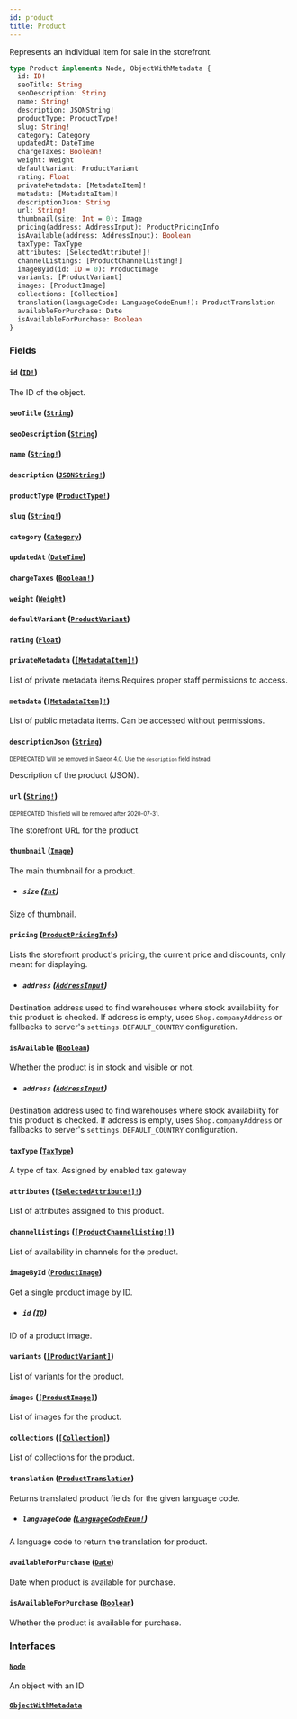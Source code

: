 ```yaml
---
id: product
title: Product
---
```


Represents an individual item for sale in the storefront.

```graphql
type Product implements Node, ObjectWithMetadata {
  id: ID!
  seoTitle: String
  seoDescription: String
  name: String!
  description: JSONString!
  productType: ProductType!
  slug: String!
  category: Category
  updatedAt: DateTime
  chargeTaxes: Boolean!
  weight: Weight
  defaultVariant: ProductVariant
  rating: Float
  privateMetadata: [MetadataItem]!
  metadata: [MetadataItem]!
  descriptionJson: String
  url: String!
  thumbnail(size: Int = 0): Image
  pricing(address: AddressInput): ProductPricingInfo
  isAvailable(address: AddressInput): Boolean
  taxType: TaxType
  attributes: [SelectedAttribute!]!
  channelListings: [ProductChannelListing!]
  imageById(id: ID = 0): ProductImage
  variants: [ProductVariant]
  images: [ProductImage]
  collections: [Collection]
  translation(languageCode: LanguageCodeEnum!): ProductTranslation
  availableForPurchase: Date
  isAvailableForPurchase: Boolean
}
```

### Fields

#### `id` ([`ID!`](/developer/api-reference/scalars/id.mdx))

The ID of the object.

#### `seoTitle` ([`String`](/developer/api-reference/scalars/string.mdx))

#### `seoDescription` ([`String`](/developer/api-reference/scalars/string.mdx))

#### `name` ([`String!`](/developer/api-reference/scalars/string.mdx))

#### `description` ([`JSONString!`](/developer/api-reference/scalars/json-string.mdx))

#### `productType` ([`ProductType!`](/developer/api-reference/objects/product-type.mdx))

#### `slug` ([`String!`](/developer/api-reference/scalars/string.mdx))

#### `category` ([`Category`](/developer/api-reference/objects/category.mdx))

#### `updatedAt` ([`DateTime`](/developer/api-reference/scalars/date-time.mdx))

#### `chargeTaxes` ([`Boolean!`](/developer/api-reference/scalars/boolean.mdx))

#### `weight` ([`Weight`](/developer/api-reference/objects/weight.mdx))

#### `defaultVariant` ([`ProductVariant`](/developer/api-reference/objects/product-variant.mdx))

#### `rating` ([`Float`](/developer/api-reference/scalars/float.mdx))

#### `privateMetadata` ([`[MetadataItem]!`](/developer/api-reference/objects/metadata-item.mdx))

List of private metadata items.Requires proper staff permissions to access.

#### `metadata` ([`[MetadataItem]!`](/developer/api-reference/objects/metadata-item.mdx))

List of public metadata items. Can be accessed without permissions.

#### `descriptionJson` ([`String`](/developer/api-reference/scalars/string.mdx))

<sub><sup><span className="deprecatedTag">DEPRECATED</span> Will be removed in Saleor 4.0. Use the `description` field instead.</sup></sub>

Description of the product (JSON).

#### `url` ([`String!`](/developer/api-reference/scalars/string.mdx))

<sub><sup><span className="deprecatedTag">DEPRECATED</span> This field will be removed after 2020-07-31.</sup></sub>

The storefront URL for the product.

#### `thumbnail` ([`Image`](/developer/api-reference/objects/image.mdx))

The main thumbnail for a product.

- ##### `size` ([`Int`](/developer/api-reference/scalars/int.mdx))

Size of thumbnail.

#### `pricing` ([`ProductPricingInfo`](/developer/api-reference/objects/product-pricing-info.mdx))

Lists the storefront product's pricing, the current price and discounts, only meant for displaying.

- ##### `address` ([`AddressInput`](/developer/api-reference/inputs/address-input.mdx))

Destination address used to find warehouses where stock availability for this product is checked. If address is empty, uses `Shop.companyAddress` or fallbacks to server's `settings.DEFAULT_COUNTRY` configuration.

#### `isAvailable` ([`Boolean`](/developer/api-reference/scalars/boolean.mdx))

Whether the product is in stock and visible or not.

- ##### `address` ([`AddressInput`](/developer/api-reference/inputs/address-input.mdx))

Destination address used to find warehouses where stock availability for this product is checked. If address is empty, uses `Shop.companyAddress` or fallbacks to server's `settings.DEFAULT_COUNTRY` configuration.

#### `taxType` ([`TaxType`](/developer/api-reference/objects/tax-type.mdx))

A type of tax. Assigned by enabled tax gateway

#### `attributes` ([`[SelectedAttribute!]!`](/developer/api-reference/objects/selected-attribute.mdx))

List of attributes assigned to this product.

#### `channelListings` ([`[ProductChannelListing!]`](/developer/api-reference/objects/product-channel-listing.mdx))

List of availability in channels for the product.

#### `imageById` ([`ProductImage`](/developer/api-reference/objects/product-image.mdx))

Get a single product image by ID.

- ##### `id` ([`ID`](/developer/api-reference/scalars/id.mdx))

ID of a product image.

#### `variants` ([`[ProductVariant]`](/developer/api-reference/objects/product-variant.mdx))

List of variants for the product.

#### `images` ([`[ProductImage]`](/developer/api-reference/objects/product-image.mdx))

List of images for the product.

#### `collections` ([`[Collection]`](/developer/api-reference/objects/collection.mdx))

List of collections for the product.

#### `translation` ([`ProductTranslation`](/developer/api-reference/objects/product-translation.mdx))

Returns translated product fields for the given language code.

- ##### `languageCode` ([`LanguageCodeEnum!`](/developer/api-reference/enums/language-code-enum.mdx))

A language code to return the translation for product.

#### `availableForPurchase` ([`Date`](/developer/api-reference/scalars/date.mdx))

Date when product is available for purchase.

#### `isAvailableForPurchase` ([`Boolean`](/developer/api-reference/scalars/boolean.mdx))

Whether the product is available for purchase.

### Interfaces

#### [`Node`](/developer/api-reference/interfaces/node.mdx)

An object with an ID

#### [`ObjectWithMetadata`](/developer/api-reference/interfaces/object-with-metadata.mdx)
